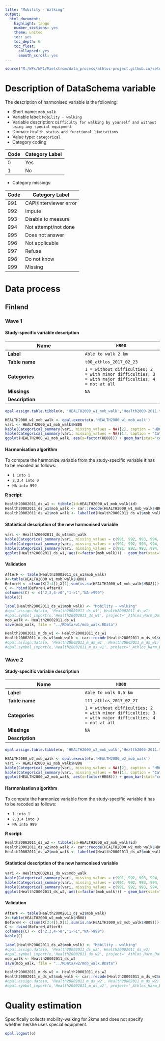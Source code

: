 ```yaml
---
title: "Mobility - Walking"
output:
  html_document:
    highlight: tango
    number_sections: yes
    theme: united
    toc: yes
    toc_depth: 6
    toc_float:
      collapsed: yes
      smooth_scroll: yes
---
```


<!-- ########################################################## --> 

<!-- # Installation, loading packages -->
<!-- **R script:** -->

```r
source("M:/WPs/WP1/Maelstrom/data_process/athlos-project.github.io/setup_iago.r")
```
<!-- ########################################################## --> 


# Description of DataSchema variable

The description of harmonised variable is the following:

* Short name: `mob_walk`
* Variable label: `Mobility - walking`
* Variable description: `Difficulty for walking by yourself and without using any special equipment`
* Domain: `Health status and functional limitations`
* Value type: `categorical`
* Category coding:

**Code** | **Category Label**
-------- | ------------------
0        | Yes
1        | No

* Category missings: 

**Code** | **Category Label**
----| ------------------
991 | CAPI/interviewer error
992 | Impute
993 | Disable to measure
994 | Not attempt/not done
995 | Does not answer
996 | Not applicable
997 | Refuse
998 | Do not know
999 | Missing


# Data process



## Finland


### Wave 1 

#### Study-specific variable description




| **Name** | `HB08`|
|-|-|
| **Label** | `Able to walk 2 km` |
| **Table name** | `t00_athlos_2017_02_23` |
| **Categories** |`1 = without difficulties; 2 = with minor difficulties; 3 = with major difficulties; 4 = not at all`|
| **Missings** | `NA` |
| **Description** |  |


```r
opal.assign.table.tibble(o, 'HEALTH2000_w1_mob_walk','Health2000-2011.t00_athlos_2017_02_23', variables=list('HB08'), missings = TRUE)
```

```r
HEALTH2000_w1_mob_walk <- opal.execute(o,'HEALTH2000_w1_mob_walk')
vari <- HEALTH2000_w1_mob_walk$HB08
kable(Categorical_summary(vari, missing_values = NA)[2], caption = "HB08")
kable(Categorical_summary(vari, missing_values = NA)[1], caption = "Category")
ggplot(HEALTH2000_w1_mob_walk, aes(x=factor(HB08))) + geom_bar(stat="count", width=0.4, fill="steelblue") + xlab("Mobility - Walking") + ylab("Frequency")
```

#### Harmonisation algorithm

To compute the harmonize variable from the study-specific variable it has to be recoded as follows:

* `1 into 1` 
* `2,3,4 into 0`
* `NA into 999`

**R script:**
```r
Health20002011_ds_w1 <- tibble(id=HEALTH2000_w1_mob_walk$id)
Health20002011_ds_w1$mob_walk <- car::recode(HEALTH2000_w1_mob_walk$HB08, "1 = '1';2 = '0';3 = '0';4 = '0';NA = '999' ")
Health20002011_ds_w1$mob_walk <- labelled(Health20002011_ds_w1$mob_walk, labels = c(Yes=0, No=1,Missing=999, Do_not_know=998, Refuse=997, Not_applicable=996, Does_not_answer=995,  Not_attempt_not_done=994, Disable_to_measure=993, Impute=992, CAPI_interviewer_error=991))
```

#### Statistical description of the new harmonised variable
```r
vari <- Health20002011_ds_w1$mob_walk
kable(Categorical_summary(vari, missing_values = c(991, 992, 993, 994, 995, 996, 997, 998, 999))[3], caption = "mob_walk")
kable(Categorical_summary(vari, missing_values = c(991, 992, 993, 994, 995, 996, 997, 998, 999))[1], caption = "Category")
kable(Categorical_summary(vari, missing_values = c(991, 992, 993, 994, 995, 996, 997, 998, 999))[2], caption = "Type of missing")
ggplot(Health20002011_ds_w1, aes(x=factor(mob_walk))) + geom_bar(stat="count", width=0.4, fill="steelblue") + xlab("Mobility - Walking") + ylab("Frequency")
```

#### Validation
```r
AfterH <- table(Health20002011_ds_w1$mob_walk)
X<-table(HEALTH2000_w1_mob_walk$HB08)
BeforeH <- c(sum(X[2:4]),X[1],sum(is.na(HEALTH2000_w1_mob_walk$HB08)))
C <- rbind(BeforeH,AfterH)
colnames(C) <- c("2,3,4->0","1->1","NA->999") 
kable(C)
```






```r

label(Health20002011_ds_w1$mob_walk) <- "Mobility - walking"
#opal.assign.data(o, 'Health20002011_ds_w1', Health20002011_ds_w1)
#opal.symbol_import(o,'Health20002011_ds_w1', project='_Athlos_Harm_Dataset')
mob_walk <- Health20002011_ds_w1
save(mob_walk, file = "../RData/w1/mob_walk.RData")

Health20002011_m_ds_w1 <- Health20002011_ds_w1
Health20002011_m_ds_w1$mob_walk <- car::recode(Health20002011_m_ds_w1$mob_walk, "c(991, 992, 993, 994, 995, 996, 997,998, 999)=NA")
#opal.assign.data(o, 'Health20002011_m_ds_w1', Health20002011_m_ds_w1)
#opal.symbol_import(o,'Health20002011_m_ds_w1', project='_Athlos_Harm_Dataset')
```



### Wave 2

#### Study-specific variable description




| **Name** | `HB08`|
|-|-|
| **Label** | `Able to walk 0,5 km` |
| **Table name** | `t11_athlos_2017_02_27` |
| **Categories** |`1 = without difficulties; 2 = with minor difficulties; 3 = with major difficulties; 4 = not at all`|
| **Missings** | `NA` |
| **Description** |  |


```r
opal.assign.table.tibble(o, 'HEALTH2000_w2_mob_walk','Health2000-2011.t11_athlos_2017_02_27', variables=list('HB08'), missings = TRUE)
```

```r
HEALTH2000_w2_mob_walk <- opal.execute(o,'HEALTH2000_w2_mob_walk')
vari <- HEALTH2000_w2_mob_walk$HB08
kable(Categorical_summary(vari, missing_values = NA)[2], caption = "HB08")
kable(Categorical_summary(vari, missing_values = NA)[1], caption = "Category")
ggplot(HEALTH2000_w2_mob_walk, aes(x=factor(HB08))) + geom_bar(stat="count", width=0.4, fill="steelblue") + xlab("Mobility - Walking") + ylab("Frequency")
```

#### Harmonisation algorithm

To compute the harmonize variable from the study-specific variable it has to be recoded as follows:

* `1 into 1` 
* `2,3,4 into 0`
* `NA into 999`

**R script:**
```r
Health20002011_ds_w2 <- tibble(id=HEALTH2000_w2_mob_walk$id)
Health20002011_ds_w2$mob_walk <- car::recode(HEALTH2000_w2_mob_walk$HB08, "1 = '1';2 = '0';3 = '0';4 = '0';NA = '999' ")
Health20002011_ds_w2$mob_walk <- labelled(Health20002011_ds_w2$mob_walk, labels = c(Yes=0, No=1,Missing=999, Do_not_know=998, Refuse=997, Not_applicable=996, Does_not_answer=995,  Not_attempt_not_done=994, Disable_to_measure=993, Impute=992, CAPI_interviewer_error=991))
```

#### Statistical description of the new harmonised variable
```r
vari <- Health20002011_ds_w2$mob_walk
kable(Categorical_summary(vari, missing_values = c(991, 992, 993, 994, 995, 996, 997, 998, 999))[3], caption = "mob_walk")
kable(Categorical_summary(vari, missing_values = c(991, 992, 993, 994, 995, 996, 997, 998, 999))[1], caption = "Category")
kable(Categorical_summary(vari, missing_values = c(991, 992, 993, 994, 995, 996, 997, 998, 999))[2], caption = "Type of missing")
ggplot(Health20002011_ds_w2, aes(x=factor(mob_walk))) + geom_bar(stat="count", width=0.4, fill="steelblue") + xlab("Mobility - Walking") + ylab("Frequency")
```

#### Validation
```r
AfterH <- table(Health20002011_ds_w2$mob_walk)
X<-table(HEALTH2000_w2_mob_walk$HB08)
BeforeH <- c(sum(X[2:4]),X[1],sum(is.na(HEALTH2000_w2_mob_walk$HB08)))
C <- rbind(BeforeH,AfterH)
colnames(C) <- c("2,3,4->0","1->1","NA->999") 
kable(C)
```






```r

label(Health20002011_ds_w2$mob_walk) <- "Mobility - walking"
#opal.assign.data(o, 'Health20002011_ds_w2', Health20002011_ds_w2)
#opal.symbol_import(o,'Health20002011_ds_w2', project='_Athlos_Harm_Dataset')
mob_walk <- Health20002011_ds_w2
save(mob_walk, file = "../RData/w2/mob_walk.RData")

Health20002011_m_ds_w2 <- Health20002011_ds_w2
Health20002011_m_ds_w2$mob_walk <- car::recode(Health20002011_m_ds_w2$mob_walk, "c(991, 992, 993, 994, 995, 996, 997,998, 999)=NA")
#opal.assign.data(o, 'Health20002011_m_ds_w2', Health20002011_m_ds_w2)
#opal.symbol_import(o,'Health20002011_m_ds_w2', project='_Athlos_Harm_Dataset')
```




# Quality estimation
Specifically collects mobility-walking for 2kms and does not specify whether he/she uses special equipment.

```r
opal.logout(o)
```
